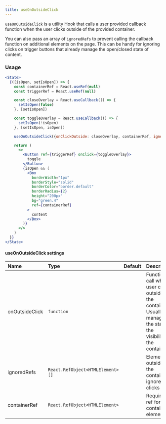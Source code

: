 ```yaml
---
title: useOnOutsideClick
---
```


`useOnOutsideClick` is a utility Hook that calls a user provided callback function when the user clicks outside of the provided container.

You can also pass an array of `ignoredRefs` to prevent calling the callback function on additional elements on the page. This can be handy for ignoring clicks on trigger buttons that already manage the open/closed state of content.

### Usage

```jsx live
<State>
  {([isOpen, setIsOpen]) => {
    const containerRef = React.useRef(null)
    const triggerRef = React.useRef(null)

    const closeOverlay = React.useCallback(() => {
      setIsOpen(false)
    }, [setIsOpen])

    const toggleOverlay = React.useCallback(() => {
      setIsOpen(!isOpen)
    }, [setIsOpen, isOpen])

    useOnOutsideClick({onClickOutside: closeOverlay, containerRef, ignoreClickRefs: [triggerRef]})

    return (
      <>
        <Button ref={triggerRef} onClick={toggleOverlay}>
          toggle
        </Button>
        {isOpen && (
          <Box
            borderWidth="1px"
            borderStyle="solid"
            borderColor="border.default"
            borderRadius={2}
            height="200px"
            bg="green.4"
            ref={containerRef}
          >
            content
          </Box>
        )}
      </>
    )
  }}
</State>
```

#### useOnOutsideClick settings

| Name           | Type                              | Default | Description                                                                                                                     |
| :------------- | :-------------------------------- | :-----: | :------------------------------------------------------------------------------------------------------------------------------ |
| onOutsideClick | `function`                        |         | Function to call when user clicks outside of the container. Usually this manages the state of the visibilitiy of the container. |
| ignoredRefs    | `React.RefObject<HTMLElement> []` |         | Elements outside of the container to ignore clicks on.                                                                          |
| containerRef   | `React.RefObject<HTMLElement>`    |         | Required. A ref for the containing element.                                                                                     |
